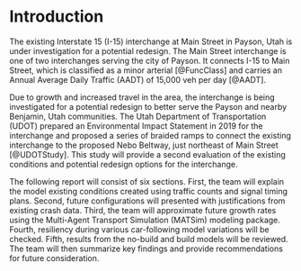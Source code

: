# Introduction

The existing Interstate 15 (I-15) interchange at Main Street in Payson, Utah is under investigation for a potential redesign.
The Main Street interchange is one of two interchanges serving the city of Payson.
It connects I-15 to Main Street, which is classified as a minor arterial [@FuncClass] and carries an Annual Average Daily Traffic (AADT) of 15,000 veh per day [@AADT].

Due to growth and increased travel in the area, the interchange is being investigated for a potential redesign to better serve the Payson and nearby Benjamin, Utah communities.
The Utah Department of Transportation (UDOT) prepared an Environmental Impact Statement in 2019 for the interchange and proposed a series of braided ramps to connect the existing interchange to the proposed Nebo Beltway, just northeast of Main Street [@UDOTStudy].
This study will provide a second evaluation of the existing conditions and potential redesign options for the interchange.


The following report will consist of six sections.
First, the team will explain the model existing conditions created using traffic counts and signal timing plans.
Second, future configurations will presented with justifications from existing crash data.
Third, the team will approximate future growth rates using the Multi-Agent Transport Simulation (MATSim) modeling package.
Fourth, resiliency during various car-following model variations will be checked.
Fifth, results from the no-build and build models will be reviewed.
The team will then summarize key findings and provide recommendations for future consideration.
